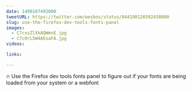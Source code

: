 ```yaml
---
date: 1490107492000
tweetURL: https://twitter.com/wesbos/status/844198126592430080
slug: use-the-firefox-dev-tools-fonts-panel
images:
  - C7cxsZlXkAQWmnE.jpg
  - C7c0rL5W4AExaFA.jpg
videos:

links:

---
```

🔥 Use the Firefox dev tools fonts panel to figure out if your fonts are being loaded from your system or a webfont
